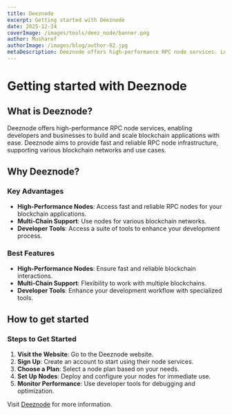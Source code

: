 ```yaml
---
title: Deeznode
excerpt: Getting started with Deeznode
date: 2025-12-24
coverImage: /images/tools/deez_node/banner.png
author: Musharof
authorImage: /images/blog/author-02.jpg
metaDescription: Deeznode offers high-performance RPC node services. Learn what it is & get started with it today. Find Dexscreener, Solana Explorer and other tools today.
---
```


# Getting started with Deeznode

## What is Deeznode?

Deeznode offers high-performance RPC node services, enabling developers and businesses to build and scale blockchain applications with ease. Deeznode aims to provide fast and reliable RPC node infrastructure, supporting various blockchain networks and use cases.

## Why Deeznode?

### Key Advantages

- **High-Performance Nodes**: Access fast and reliable RPC nodes for your blockchain applications.
- **Multi-Chain Support**: Use nodes for various blockchain networks.
- **Developer Tools**: Access a suite of tools to enhance your development process.

### Best Features

- **High-Performance Nodes**: Ensure fast and reliable blockchain interactions.
- **Multi-Chain Support**: Flexibility to work with multiple blockchains.
- **Developer Tools**: Enhance your development workflow with specialized tools.

## How to get started

### Steps to Get Started

1. **Visit the Website**: Go to the Deeznode website.
2. **Sign Up**: Create an account to start using their node services.
3. **Choose a Plan**: Select a node plan based on your needs.
4. **Set Up Nodes**: Deploy and configure your nodes for immediate use.
5. **Monitor Performance**: Use developer tools for debugging and optimization.

Visit [Deeznode](https://deeznode.com) for more information.
